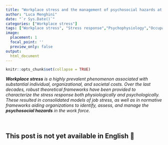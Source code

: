 ```yaml
---
title: "Workplace stress and the management of psychosocial hazards at work"
author: "Luca Menghini"
date: "`r Sys.Date()`"
categories: ["Workplace stress"]
tags: ["Workplace stress", "Stress response","Psychophysiology","Occupational health","Psychosocial hazards"]
image:
  placement: 1
  focal_point: ''
  preview_only: false
output: 
  html_document
---
```


```r
knitr::opts_chunk$set(collapse = TRUE)
```

_**Workplace stress** is a highly prevalent phenomenon associated with substantial individual, organizational, and societal costs. Over the last decades, robust theoretical frameworks have been provided to characterize the stress response both physiologically and psychologically. These resulted in consolidated models of job stress, as well as in normative frameworks aiding organizations to identify, assess, and manage the **psychosocial hazards** in the work force._

<br>

## This post is not yet available in English 🤷